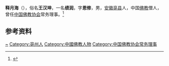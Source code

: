 {{Otheruses|other=名为月海的其他事物|月海}}

'''释月海'''（{{bd|1895年||1969年|}}），俗名'''王汉坤'''，一名'''绩润'''，字'''恩修'''，男，[[安徽|安徽]][[亳县|亳县]]人，中国[[佛教|佛教]]僧人，曾任[[中国佛教协会|中国佛教协会]]常务理事。<ref>{{Cite book|title=安徽人物大辞典|author=戎毓明主编; 王仪之, 方平, 叶洪渠等副主编|publisher=团结出版社|year=1992|isbn=|location=北京|pages=}}</ref>

== 参考资料 ==
{{reflist}}

{{中国人物小作品}}
{{中国佛教协会第三届理事会}}

{{Authority control}}
{{DEFAULTSORT:Shi}}
[[Category:王姓|~]]
[[Category:亳州人|Category:亳州人]]
[[Category:中國佛教人物|Category:中國佛教人物]]
[[Category:中国佛教协会常务理事|Category:中国佛教协会常务理事]]